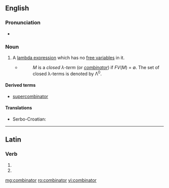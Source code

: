 ==English==

{{wikipedia}}

===Pronunciation===
* {{audio|en-us-combinator.ogg|Audio (US)|lang=en}}

===Noun===
{{en-noun}}

# {{context|computer science|lang=en}} A [[lambda expression]] which has no [[free variable]]s in it.
#* {{quote-web
    | date = 1991-12-20
    | author = Henk P. Barendregt
    | title = Lambda Calculi With Types
    | site = ftp.cs.ru.nl
    | url = ftp://ftp.cs.ru.nl/pub/CompMath.Found/HBK.ps
    | accessdate = 2012-07-15
}}
#*: ''M'' is a ''closed &lambda;-term'' (or ''[[combinator]]'') if ''FV''(''M'') = ∅. The set of closed &lambda;-terms is denoted by &Lambda;<sup>0</sup>.

====Derived terms====
* [[supercombinator]]

====Translations====
{{trans-top|lambda expression with no free variables}}
* Serbo-Croatian: {{t|sh|kombinator|m}}
{{trans-mid}}
{{trans-bottom}}

----

==Latin==

===Verb===
{{la-verb-form|combīnātor}}

# {{inflection of|combīnō||2|s|futr|pasv|impr|lang=la}}
# {{inflection of|combīnō||3|s|futr|pasv|impr|lang=la}}

[[mg:combinator]]
[[ro:combinator]]
[[vi:combinator]]